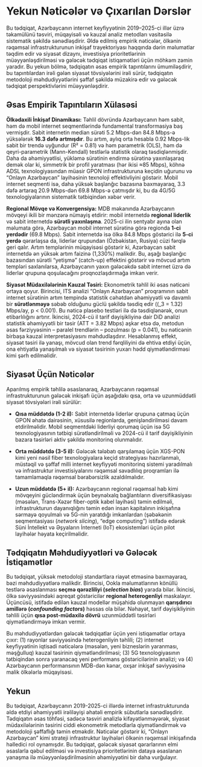 # Yekun Nəticələr və Çıxarılan Dərslər

Bu tədqiqat, Azərbaycanın internet keyfiyyətinin 2019–2025-ci illər üzrə təkamülünü təsviri, müqayisəli və kauzal analiz metodları vasitəsilə sistematik şəkildə sənədləşdirir. Əldə edilmiş empirik nəticələr, ölkənin rəqəmsal infrastrukturunun inkişaf trayektoriyası haqqında dərin məlumatlar təqdim edir və siyasət dizaynı, investisiya prioritetlərinin müəyyənləşdirilməsi və gələcək tədqiqat istiqamətləri üçün möhkəm zəmin yaradır. Bu yekun bölmə, tədqiqatın əsas empirik tapıntılarını ümumiləşdirir, bu tapıntılardan irəli gələn siyasət tövsiyələrini irəli sürür, tədqiqatın metodoloji məhdudiyyətlərini şəffaf şəkildə müzakirə edir və gələcək tədqiqat perspektivlərini müəyyənləşdirir.

## Əsas Empirik Tapıntıların Xülasəsi

**Ölkədaxili İnkişaf Dinamikası:** Təhlil dövründə Azərbaycanın həm sabit, həm də mobil internet seqmentlərində fundamental transformasiya baş vermişdir. Sabit internetin median sürəti 5.2 Mbps-dən 84.8 Mbps-ə yüksələrək **16.3 dəfə artmışdır**. Bu artım, aylıq orta hesabla 0.92 Mbps-lik sabit bir trendə uyğundur (R² = 0.81) və həm parametrik (OLS), həm də qeyri-parametrik (Mann-Kendall) testlərlə statistik olaraq təsdiqlənmişdir. Daha da əhəmiyyətlisi, yükləmə sürətinin endirmə sürətinə yaxınlaşaraq demək olar ki, simmetrik bir profil yaratması (hər ikisi ≈85 Mbps), köhnə ADSL texnologiyasından müasir GPON infrastrukturuna keçidin uğurunu və "Onlayn Azərbaycan" layihəsinin texnoloji effektivliyini göstərir. Mobil internet seqmenti isə, daha yüksək başlanğıc bazasına baxmayaraq, 3.3 dəfə artaraq 20.9 Mbps-dən 69.8 Mbps-ə çatmışdır ki, bu da 4G/5G texnologiyalarının sistematik tətbiqindən xəbər verir.

**Regional Mövqe və Konvergensiya:** MDB məkanında Azərbaycanın mövqeyi ikili bir mənzərə nümayiş etdirir: mobil internetdə **regional liderlik** və sabit internetdə **sürətli yaxınlaşma**. 2025-ci ilin sentyabr ayına olan məlumata görə, Azərbaycan mobil internet sürətinə görə regionda **1-ci yerdədir** (69.8 Mbps). Sabit internetdə isə ölkə 84.8 Mbps göstərici ilə **5-ci yerdə** qərarlaşsa da, liderlər qrupundan (Özbəkistan, Rusiya) cüzi fərqlə geri qalır. Artım templərinin müqayisəsi göstərir ki, Azərbaycan sabit internetdə ən yüksək artım faizinə (1,330%) malikdir. Bu, aşağı başlanğıc bazasından sürətli "yetişmə" (catch-up) effektini göstərir və mövcud artım templəri saxlanılarsa, Azərbaycanın yaxın gələcəkdə sabit internet üzrə də liderlər qrupuna qoşulacağını proqnozlaşdırmağa imkan verir.

**Siyasət Müdaxilələrinin Kauzal Təsiri:** Ekonometrik təhlil iki əsas nəticəni ortaya qoyur. Birincisi, ITS analizi "Onlayn Azərbaycan" proqramının sabit internet sürətinin artım tempində statistik cəhətdən əhəmiyyətli və davamlı bir **sürətlənməyə** səbəb olduğunu güclü şəkildə təsdiq edir (\(\hat{\beta}_3 = 1.32\) Mbps/ay, p < 0.001). Bu nəticə plasebo testləri ilə də təsdiqlənərək, onun etibarlılığını artırır. İkincisi, 2024-cü il tarif dəyişikliyinə dair DiD analizi statistik əhəmiyyətli bir təsir (ATT = 3.82 Mbps) aşkar etsə də, metodun əsas fərziyyəsinin – paralel trendlərin – pozulması (p = 0.041), bu nəticənin birbaşa kauzal interpretasiyasını məhdudlaşdırır. Hesablanmış effekt, siyasət təsiri ilə yanaşı, mövcud olan trend fərqliliyini də ehtiva etdiyi üçün, ona ehtiyatla yanaşılmalı və siyasət təsirinin yuxarı hədd qiymətləndirməsi kimi şərh edilməlidir.

## Siyasət Üçün Nəticələr

Aparılmış empirik təhlilə əsaslanaraq, Azərbaycanın rəqəmsal infrastrukturunun gələcək inkişafı üçün aşağıdakı qısa, orta və uzunmüddətli siyasət tövsiyələri irəli sürülür:

*   **Qısa müddətdə (1-2 il):** Sabit internetdə liderlər qrupuna çatmaq üçün GPON əhatə dairəsinin, xüsusilə regionlarda, genişləndirilməsi davam etdirilməlidir. Mobil seqmentdəki liderliyi qorumaq üçün isə 5G texnologiyasının tətbiqi sürətləndirilməli və 2024-cü il tarif dəyişikliyinin bazara təsirləri aktiv şəkildə monitorinq olunmalıdır.

*   **Orta müddətdə (3-5 il):** Gələcək tələbatı qarşılamaq üçün XGS-PON kimi yeni nəsil fiber texnologiyalara keçid strategiyası hazırlanmalı, müstəqil və şəffaf milli internet keyfiyyəti monitorinq sistemi yaradılmalı və infrastruktur investisiyalarını rəqəmsal savadlılıq proqramları ilə tamamlamaqla rəqəmsal bərabərsizlik azaldılmalıdır.

*   **Uzun müddətdə (5+ il):** Azərbaycanın regional rəqəmsal hab kimi mövqeyini gücləndirmək üçün beynəlxalq bağlantıların diversifikasiyası (məsələn, Trans-Xəzər fiber-optik kabel layihəsi) təmin edilməli, infrastrukturun dayanıqlığını təmin edən insan kapitalının inkişafına sərmayə qoyulmalı və 5G-nin yaratdığı imkanlardan (şəbəkənin seqmentasiyası (*network slicing*), "edge computing") istifadə edərək Süni İntellekt və Əşyaların İnterneti (IoT) ekosistemləri üçün pilot layihələr həyata keçirilməlidir.

## Tədqiqatın Məhdudiyyətləri və Gələcək İstiqamətlər

Bu tədqiqat, yüksək metodoloji standartlara riayət etməsinə baxmayaraq, bəzi məhdudiyyətlərə malikdir. Birincisi, Ookla məlumatlarının könüllü testlərə əsaslanması **seçmə qərəzliliyi (*selection bias*)** yarada bilər. İkincisi, ölkə səviyyəsindəki aqreqat göstəricilər **regional heterogenliyi** maskalayır. Üçüncüsü, istifadə edilən kauzal modellər müşahidə olunmayan **qarışdırıcı amillərə (*confounding factors*)** həssas ola bilər. Nəhayət, tarif dəyişikliyinin təhlili üçün **qısa post-müdaxilə dövrü** uzunmüddətli təsirləri qiymətləndirməyə imkan vermir.

Bu məhdudiyyətlərdən gələcək tədqiqatlar üçün yeni istiqamətlər ortaya çıxır: (1) rayonlar səviyyəsində heterogenliyin təhlili; (2) internet keyfiyyətinin iqtisadi nəticələrə (məsələn, yeni bizneslərin yaranması, məşğulluq) kauzal təsirinin qiymətləndirilməsi; (3) 5G texnologiyasının tətbiqindən sonra yaranacaq yeni performans göstəricilərinin analizi; və (4) Azərbaycanın performansının MDB-dən kənar, oxşar inkişaf səviyyəsinə malik ölkələrlə müqayisəsi.

## Yekun

Bu tədqiqat, Azərbaycanın 2019-2025-ci illərdə internet infrastrukturunda əldə etdiyi əhəmiyyətli irəliləyişi əhatəli empirik sübutlarla sənədləşdirir. Tədqiqatın əsas töhfəsi, sadəcə təsviri analizlə kifayətlənməyərək, siyasət müdaxilələrinin təsirini ciddi ekonometrik metodlarla qiymətləndirmək və metodoloji şəffaflığı təmin etməkdir. Nəticələr göstərir ki, "Onlayn Azərbaycan" kimi strateji infrastruktur layihələri ölkənin rəqəmsal inkişafında həlledici rol oynamışdır. Bu tədqiqat, gələcək siyasət qərarlarının elmi əsaslarla qəbul edilməsi və investisiya prioritetlərinin dataya əsaslanan yanaşma ilə müəyyənləşdirilməsinin əhəmiyyətini bir daha vurğulayır.
